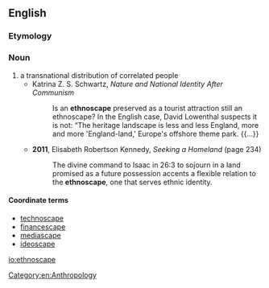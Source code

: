 ==English==
{{rfv}}
===Etymology===
{{confix|ethno|scape|lang=en}}

===Noun===
{{en-noun}}

# a transnational distribution of correlated people
#* Katrina Z. S. Schwartz, ''Nature and National Identity After Communism''
#*: Is an '''ethnoscape''' preserved as a tourist attraction still an ethnoscape? In the English case, David Lowenthal suspects it is not: “The heritage landscape is less and less England, more and more 'England-land,' Europe's offshore theme park. {{...}}
#* '''2011''', Elisabeth Robertson Kennedy, ''Seeking a Homeland'' (page 234)
#*: The divine command to Isaac in 26:3 to sojourn in a land promised as a future possession accents a flexible relation to the '''ethnoscape''', one that serves ethnic identity.

====Coordinate terms====
* [[technoscape]]
* [[financescape]]
* [[mediascape]]
* [[ideoscape]]

[[Category:en:Anthropology]]
[[io:ethnoscape]]